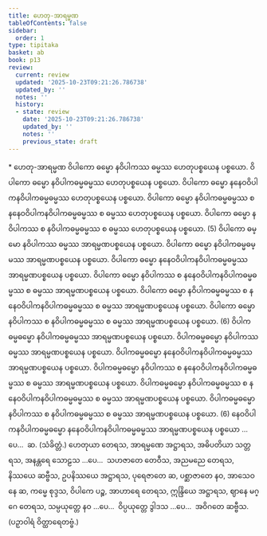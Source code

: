 ```yaml
---
title: ဟေတု-အာရမ္မဏ
tableOfContents: false
sidebar:
  order: 1
type: tipitaka
basket: ab
book: p13
review:
  current: review
  updated: '2025-10-23T09:21:26.786738'
  updated_by: ''
  notes: ''
  history:
  - state: review
    date: '2025-10-23T09:21:26.786738'
    updated_by: ''
    notes: ''
    previous_state: draft
---
```



<ReviewStatus review={frontmatter.review} showDetails={true} />

<HypothesisAnnotation frontmatter={frontmatter} />

<DynamicBreadcrumb />

<Paragraph type="center" book="p13">
* ဟေတု-အာရမ္မဏ
</Paragraph>

<Division number="23" book="p13" e="ch" v="40" p="181">

<Paragraph number="45" book="p13">
ဝိပါကော ဓမ္မော နဝိပါကဿ ဓမ္မဿ ဟေတုပစ္စယေန ပစ္စယော. ဝိပါကော ဓမ္မော နဝိပါကဓမ္မဓမ္မဿ ဟေတုပစ္စယေန ပစ္စယော. ဝိပါကော ဓမ္မော နနေဝဝိပါကနဝိပါကဓမ္မဓမ္မဿ ဟေတုပစ္စယေန ပစ္စယော. ဝိပါကော ဓမ္မော နဝိပါကဓမ္မဓမ္မဿ စ နနေဝဝိပါကနဝိပါကဓမ္မဓမ္မဿ စ ဓမ္မဿ ဟေတုပစ္စယေန ပစ္စယော. ဝိပါကော ဓမ္မော နဝိပါကဿ စ နဝိပါကဓမ္မဓမ္မဿ စ ဓမ္မဿ ဟေတုပစ္စယေန ပစ္စယော. (5)
</Paragraph>

</Division>
<Division number="24" book="p13" e="ch" v="40" p="181">

<Paragraph number="46" book="p13">
ဝိပါကော ဓမ္မော နဝိပါကဿ ဓမ္မဿ အာရမ္မဏပစ္စယေန ပစ္စယော. ဝိပါကော ဓမ္မော နဝိပါကဓမ္မဓမ္မဿ အာရမ္မဏပစ္စယေန ပစ္စယော. ဝိပါကော ဓမ္မော နနေဝဝိပါကနဝိပါကဓမ္မဓမ္မဿ အာရမ္မဏပစ္စယေန ပစ္စယော. ဝိပါကော ဓမ္မော နဝိပါကဿ စ နနေဝဝိပါကနဝိပါကဓမ္မဓမ္မဿ စ ဓမ္မဿ အာရမ္မဏပစ္စယေန ပစ္စယော. ဝိပါကော ဓမ္မော နဝိပါကဓမ္မဓမ္မဿ စ နနေဝဝိပါကနဝိပါကဓမ္မဓမ္မဿ စ ဓမ္မဿ အာရမ္မဏပစ္စယေန ပစ္စယော. ဝိပါကော ဓမ္မော နဝိပါကဿ စ နဝိပါကဓမ္မဓမ္မဿ စ ဓမ္မဿ အာရမ္မဏပစ္စယေန ပစ္စယော. (6)
</Paragraph>

<Paragraph number="47" book="p13">
ဝိပါကဓမ္မဓမ္မော နဝိပါကဓမ္မဓမ္မဿ အာရမ္မဏပစ္စယေန ပစ္စယော. ဝိပါကဓမ္မဓမ္မော နဝိပါကဿ ဓမ္မဿ အာရမ္မဏပစ္စယေန ပစ္စယော. ဝိပါကဓမ္မဓမ္မော နနေဝဝိပါကနဝိပါကဓမ္မဓမ္မဿ အာရမ္မဏပစ္စယေန ပစ္စယော. ဝိပါကဓမ္မဓမ္မော နဝိပါကဿ စ နနေဝဝိပါကနဝိပါကဓမ္မဓမ္မဿ စ ဓမ္မဿ အာရမ္မဏပစ္စယေန ပစ္စယော. ဝိပါကဓမ္မဓမ္မော နဝိပါကဓမ္မဓမ္မဿ စ နနေဝဝိပါကနဝိပါကဓမ္မဓမ္မဿ စ ဓမ္မဿ အာရမ္မဏပစ္စယေန ပစ္စယော. ဝိပါကဓမ္မဓမ္မော နဝိပါကဿ စ နဝိပါကဓမ္မဓမ္မဿ စ ဓမ္မဿ အာရမ္မဏပစ္စယေန ပစ္စယော. (6)
</Paragraph>

<Paragraph number="48" book="p13">
နေဝဝိပါကနဝိပါကဓမ္မဓမ္မော နနေဝဝိပါကနဝိပါကဓမ္မဓမ္မဿ အာရမ္မဏပစ္စယေန ပစ္စယော …ပေ…  ဆ. (သံခိတ္တံ.)
</Paragraph>

</Division>
<Division number="25" book="p13" e="ch" v="40" p="182">

<Paragraph number="49" book="p13">
ဟေတုယာ တေရသ, အာရမ္မဏေ အဋ္ဌာရသ, အဓိပတိယာ သတ္တရသ, အနန္တရေ သောဠသ …ပေ…  သဟဇာတေ တေဝီသ, အညမညေ တေရသ, နိဿယေ ဆဗ္ဗီသ, ဥပနိဿယေ အဋ္ဌာရသ, ပုရေဇာတေ ဆ, ပစ္ဆာဇာတေ နဝ, အာသေဝနေ ဆ, ကမ္မေ စုဒ္ဒသ, ဝိပါကေ ပဉ္စ, အာဟာရေ တေရသ, ဣန္ဒြိယေ အဋ္ဌာရသ, ဈာနေ မဂ္ဂေ တေရသ, သမ္ပယုတ္တေ နဝ …ပေ…  ဝိပ္ပယုတ္တေ ဒွါဒသ …ပေ…  အဝိဂတေ ဆဗ္ဗီသ. (ပဉှာဝါရံ ဝိတ္ထာရေတဗ္ဗံ.)
</Paragraph>
</Division>